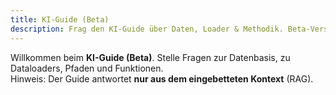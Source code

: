 ```yaml
---
title: KI-Guide (Beta)
description: Frag den KI-Guide über Daten, Loader & Methodik. Beta-Version.
---
```



Willkommen beim **KI-Guide (Beta)**. Stelle Fragen zur Datenbasis, zu Dataloaders, Pfaden und Funktionen.  
Hinweis: Der Guide antwortet **nur aus dem eingebetteten Kontext** (RAG).

<AIGuide client:load apiBase={import.meta.env.PUBLIC_API_BASE} />